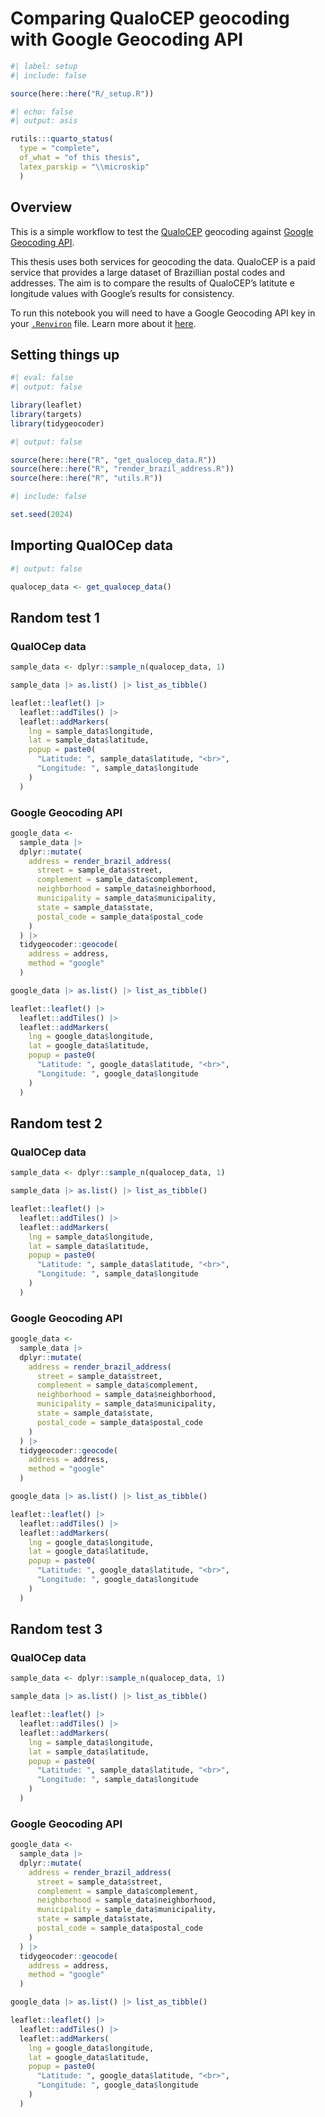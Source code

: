 <!-- %:::% .common h1 begin %:::% -->
# Comparing QualoCEP geocoding with Google Geocoding API
<!-- %:::% .common h1 end %:::% -->

```r
#| label: setup
#| include: false

source(here::here("R/_setup.R"))
```

```r
#| echo: false
#| output: asis

rutils:::quarto_status(
  type = "complete",
  of_what = "of this thesis",
  latex_parskip = "\\microskip"
  )
```

## Overview

This is a simple workflow to test the [QualoCEP](https://www.qualocep.com/) geocoding against [Google Geocoding API](https://developers.google.com/maps/documentation/geocoding/overview).

This thesis uses both services for geocoding the data. QualoCEP is a paid service that provides a large dataset of Brazillian postal codes and addresses. The aim is to compare the results of QualoCEP's latitute e longitude values with Google's results for consistency.

::: {.callout-note}
To run this notebook you will need to have a Google Geocoding API key in your [`.Renviron`](https://bookdown.org/csgillespie/efficientR/set-up.html#:~:text=2.4.6%20The%20.Renviron%20file) file. Learn more about it [here](https://jessecambon.github.io/tidygeocoder/articles/geocoder_services.html).
:::

## Setting things up

```r
#| eval: false
#| output: false

library(leaflet)
library(targets)
library(tidygeocoder)
```

```r
#| output: false

source(here::here("R", "get_qualocep_data.R"))
source(here::here("R", "render_brazil_address.R"))
source(here::here("R", "utils.R"))
```

```r
#| include: false

set.seed(2024)
```

## Importing QualOCep data

```r
#| output: false

qualocep_data <- get_qualocep_data()
```

## Random test 1

### QualOCep data

```r
sample_data <- dplyr::sample_n(qualocep_data, 1)

sample_data |> as.list() |> list_as_tibble()
```

```r
leaflet::leaflet() |> 
  leaflet::addTiles() |> 
  leaflet::addMarkers(
    lng = sample_data$longitude,
    lat = sample_data$latitude,
    popup = paste0(
      "Latitude: ", sample_data$latitude, "<br>",
      "Longitude: ", sample_data$longitude
    )
  )
```

### Google Geocoding API

```r
google_data <- 
  sample_data |>
  dplyr::mutate(
    address = render_brazil_address(
      street = sample_data$street,
      complement = sample_data$complement,
      neighborhood = sample_data$neighborhood,
      municipality = sample_data$municipality,
      state = sample_data$state,
      postal_code = sample_data$postal_code
    )
  ) |>
  tidygeocoder::geocode(
    address = address,
    method = "google"
  )

google_data |> as.list() |> list_as_tibble()
```

```r
leaflet::leaflet() |> 
  leaflet::addTiles() |> 
  leaflet::addMarkers(
    lng = google_data$longitude,
    lat = google_data$latitude,
    popup = paste0(
      "Latitude: ", google_data$latitude, "<br>",
      "Longitude: ", google_data$longitude
    )
  )
```

## Random test 2

### QualOCep data

```r
sample_data <- dplyr::sample_n(qualocep_data, 1)

sample_data |> as.list() |> list_as_tibble()
```

```r
leaflet::leaflet() |> 
  leaflet::addTiles() |> 
  leaflet::addMarkers(
    lng = sample_data$longitude,
    lat = sample_data$latitude,
    popup = paste0(
      "Latitude: ", sample_data$latitude, "<br>",
      "Longitude: ", sample_data$longitude
    )
  )
```

### Google Geocoding API

```r
google_data <- 
  sample_data |>
  dplyr::mutate(
    address = render_brazil_address(
      street = sample_data$street,
      complement = sample_data$complement,
      neighborhood = sample_data$neighborhood,
      municipality = sample_data$municipality,
      state = sample_data$state,
      postal_code = sample_data$postal_code
    )
  ) |>
  tidygeocoder::geocode(
    address = address,
    method = "google"
  )

google_data |> as.list() |> list_as_tibble()
```

```r
leaflet::leaflet() |> 
  leaflet::addTiles() |> 
  leaflet::addMarkers(
    lng = google_data$longitude,
    lat = google_data$latitude,
    popup = paste0(
      "Latitude: ", google_data$latitude, "<br>",
      "Longitude: ", google_data$longitude
    )
  )
```

## Random test 3

### QualOCep data

```r
sample_data <- dplyr::sample_n(qualocep_data, 1)

sample_data |> as.list() |> list_as_tibble()
```

```r
leaflet::leaflet() |> 
  leaflet::addTiles() |> 
  leaflet::addMarkers(
    lng = sample_data$longitude,
    lat = sample_data$latitude,
    popup = paste0(
      "Latitude: ", sample_data$latitude, "<br>",
      "Longitude: ", sample_data$longitude
    )
  )
```

### Google Geocoding API

```r
google_data <- 
  sample_data |>
  dplyr::mutate(
    address = render_brazil_address(
      street = sample_data$street,
      complement = sample_data$complement,
      neighborhood = sample_data$neighborhood,
      municipality = sample_data$municipality,
      state = sample_data$state,
      postal_code = sample_data$postal_code
    )
  ) |>
  tidygeocoder::geocode(
    address = address,
    method = "google"
  )

google_data |> as.list() |> list_as_tibble()
```

```r
leaflet::leaflet() |> 
  leaflet::addTiles() |> 
  leaflet::addMarkers(
    lng = google_data$longitude,
    lat = google_data$latitude,
    popup = paste0(
      "Latitude: ", google_data$latitude, "<br>",
      "Longitude: ", google_data$longitude
    )
  )
```
